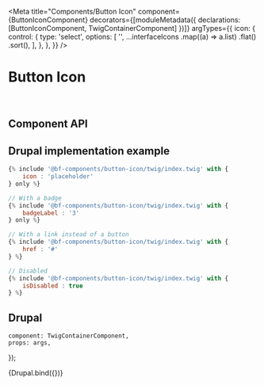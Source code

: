 
<Meta
    title="Components/Button Icon"
    component={ButtonIconComponent}
    decorators={[moduleMetadata({ declarations: [ButtonIconComponent, TwigContainerComponent] })]}
    argTypes={{
        icon: {
            control: {
                type: 'select',
                options: [
                    '',
                    ...interfaceIcons
                        .map((a) => a.list)
                        .flat()
                        .sort(),
                ],
            },
        },
    }}
/>

# Button Icon

<br />

## Component API

<ArgsTable of={ButtonIconComponent} />

## Drupal implementation example

```jsx
{% include '@bf-components/button-icon/twig/index.twig' with {
    icon : 'placeholder'
} only %}

// With a badge
{% include '@bf-components/button-icon/twig/index.twig' with {
    badgeLabel : '3'
} only %}

// With a link instead of a button
{% include '@bf-components/button-icon/twig/index.twig' with {
    href : '#'
} %}

// Disabled
{% include '@bf-components/button-icon/twig/index.twig' with {
    isDisabled : true
} %}
```

## Drupal

    component: TwigContainerComponent,
    props: args,
});

<Canvas withSource="none">
    <Story
        name="Drupal"
        height="300px"
        args={{
            elementPath: 'components/button-icon/_doc/template.drupal',
            icon: 'cart',
            isDisabled: undefined,
        }}
    >
        {Drupal.bind({})}
    </Story>
</Canvas>
